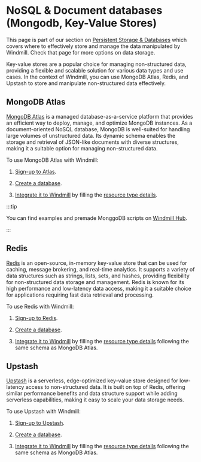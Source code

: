 # NoSQL & Document databases (Mongodb, Key-Value Stores)

This page is part of our section on [Persistent Storage & Databases](./index.mdx) which covers where to effectively store and manage the data manipulated by Windmill. Check that page for more options on data storage.

Key-value stores are a popular choice for managing non-structured data, providing a flexible and scalable solution for various data types and use cases. In the context of Windmill, you can use MongoDB Atlas, Redis, and Upstash to store and manipulate non-structured data effectively.

## MongoDB Atlas

[MongoDB Atlas](https://www.mongodb.com/atlas/database) is a managed database-as-a-service platform that provides an efficient way to deploy, manage, and optimize MongoDB instances. As a document-oriented NoSQL database, MongoDB is well-suited for handling large volumes of unstructured data. Its dynamic schema enables the storage and retrieval of JSON-like documents with diverse structures, making it a suitable option for managing non-structured data.

To use MongoDB Atlas with Windmill:

1. [Sign-up to Atlas](https://www.mongodb.com/cloud/atlas/signup).

2. [Create a database](https://www.mongodb.com/basics/create-database).

3. [Integrate it to Windmill](../../integrations/mongodb.md) by filling the [resource type details](https://hub.windmill.dev/resource_types/22/).

:::tip

You can find examples and premade MonggoDB scripts on [Windmill Hub](https://hub.windmill.dev/integrations/mongodb).

:::

## Redis

[Redis](https://redis.io/) is an open-source, in-memory key-value store that can be used for caching, message brokering, and real-time analytics. It supports a variety of data structures such as strings, lists, sets, and hashes, providing flexibility for non-structured data storage and management. Redis is known for its high performance and low-latency data access, making it a suitable choice for applications requiring fast data retrieval and processing.

To use Redis with Windmill:

1. [Sign-up to Redis](https://redis.com/try-free/).

2. [Create a database](https://developer.redis.com/create).

3. [Integrate it to Windmill](../../integrations/redis.md) by filling the [resource type details](https://hub.windmill.dev/resource_types/22/) following the same schema as MongoDB Atlas.

## Upstash

[Upstash](https://upstash.com/) is a serverless, edge-optimized key-value store designed for low-latency access to non-structured data. It is built on top of Redis, offering similar performance benefits and data structure support while adding serverless capabilities, making it easy to scale your data storage needs.

To use Upstash with Windmill:

1. [Sign-up to Upstash](https://console.upstash.com/).

2. [Create a database](https://docs.upstash.com/redis).

3. [Integrate it to Windmill](../../integrations/upstash.md) by filling the [resource type details](https://hub.windmill.dev/resource_types/22/) following the same schema as MongoDB Atlas.
